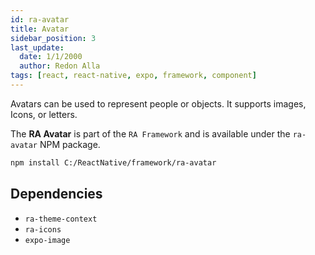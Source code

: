 ```yaml
---
id: ra-avatar
title: Avatar
sidebar_position: 3
last_update:
  date: 1/1/2000
  author: Redon Alla
tags: [react, react-native, expo, framework, component]
---
```


Avatars can be used to represent people or objects. It supports images, Icons, or letters.

The **RA Avatar** is part of the `RA Framework` and is available under the `ra-avatar` NPM package.


<Installation title="RA Avatar" />

```bash npm2yarn
npm install C:/ReactNative/framework/ra-avatar
```

## Dependencies
- `ra-theme-context`
- `ra-icons`
- `expo-image`



<DocCardList />